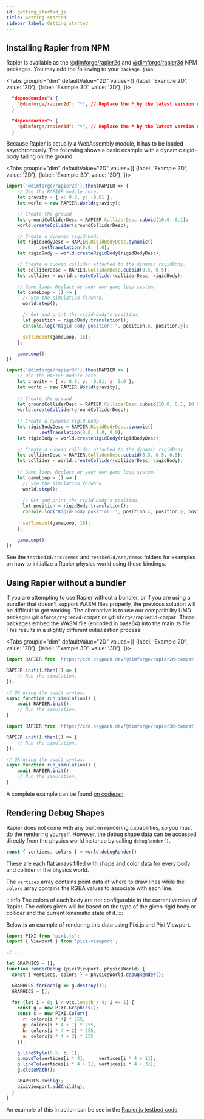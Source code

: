 ```yaml
---
id: getting_started_js
title: Getting started
sidebar_label: Getting started
---
```


## Installing Rapier from NPM
Rapier is available as the [@dimforge/rapier2d](https://www.npmjs.com/package/@dimforge/rapier2d) and
[@dimforge/rapier3d](https://www.npmjs.com/package/@dimforge/rapier3d) NPM packages. You may add the following to
your `package.json`:

<Tabs
  groupId="dim"
  defaultValue="2D"
  values={[
    {label: 'Example 2D', value: '2D'},
    {label: 'Example 3D', value: '3D'},
  ]}>
  <TabItem value="2D">

```json
  "dependencies": {
    "@dimforge/rapier2d": "*", // Replace the * by the latest version number.
  }
```

  </TabItem>
  <TabItem value="3D">

```json
  "dependencies": {
    "@dimforge/rapier3d": "*", // Replace the * by the latest version number.
  }
```

  </TabItem>
</Tabs>

Because Rapier is actually a WebAssembly module, it has to be loaded asynchronously. The following shows a basic
example with a dynamic rigid-body falling on the ground.

<Tabs
  groupId="dim"
  defaultValue="2D"
  values={[
    {label: 'Example 2D', value: '2D'},
    {label: 'Example 3D', value: '3D'},
  ]}>
  <TabItem value="2D">

```js
import('@dimforge/rapier2d').then(RAPIER => {
    // Use the RAPIER module here.
    let gravity = { x: 0.0, y: -9.81 };
    let world = new RAPIER.World(gravity);

    // Create the ground
    let groundColliderDesc = RAPIER.ColliderDesc.cuboid(10.0, 0.1);
    world.createCollider(groundColliderDesc);

    // Create a dynamic rigid-body.
    let rigidBodyDesc = RAPIER.RigidBodyDesc.dynamic()
            .setTranslation(0.0, 1.0);
    let rigidBody = world.createRigidBody(rigidBodyDesc);

    // Create a cuboid collider attached to the dynamic rigidBody.
    let colliderDesc = RAPIER.ColliderDesc.cuboid(0.5, 0.5);
    let collider = world.createCollider(colliderDesc, rigidBody);

    // Game loop. Replace by your own game loop system.
    let gameLoop = () => {
      // Ste the simulation forward.  
      world.step();

      // Get and print the rigid-body's position.
      let position = rigidBody.translation();
      console.log("Rigid-body position: ", position.x, position.y);

      setTimeout(gameLoop, 16);
    };

    gameLoop();
})
```

  </TabItem>
  <TabItem value="3D">

```js
import('@dimforge/rapier3d').then(RAPIER => {
    // Use the RAPIER module here.
    let gravity = { x: 0.0, y: -9.81, z: 0.0 };
    let world = new RAPIER.World(gravity);
  
    // Create the ground
    let groundColliderDesc = RAPIER.ColliderDesc.cuboid(10.0, 0.1, 10.0);
    world.createCollider(groundColliderDesc);
  
    // Create a dynamic rigid-body.
    let rigidBodyDesc = RAPIER.RigidBodyDesc.dynamic()
            .setTranslation(0.0, 1.0, 0.0);
    let rigidBody = world.createRigidBody(rigidBodyDesc);
  
    // Create a cuboid collider attached to the dynamic rigidBody.
    let colliderDesc = RAPIER.ColliderDesc.cuboid(0.5, 0.5, 0.5);
    let collider = world.createCollider(colliderDesc, rigidBody);
  
    // Game loop. Replace by your own game loop system.
    let gameLoop = () => {
      // Ste the simulation forward.  
      world.step();
  
      // Get and print the rigid-body's position.
      let position = rigidBody.translation();
      console.log("Rigid-body position: ", position.x, position.y, position.z);
  
      setTimeout(gameLoop, 16);
    };
  
    gameLoop();
})
```

  </TabItem>
</Tabs>

See the `testbed3d/src/demos` and `testbed2d/src/demos` folders for examples on how to initialize a Rapier physics
world using these bindings.

## Using Rapier without a bundler

If you are attempting to use Rapier without a bundler, or if you are using a bundler that doesn't support WASM
files properly, the previous solution will be difficult to get working. The alternative is to use our compatibility
UMD packages `@dimforge/rapier2d-compat` or `@dimforge/rapier3d-compat`. These packages embed the WASM file (encoded
in base64) into the main `JS` file. This results in a slightly different initialization process:

<Tabs
  groupId="dim"
  defaultValue="2D"
  values={[
    {label: 'Example 2D', value: '2D'},
    {label: 'Example 3D', value: '3D'},
  ]}>
  <TabItem value="2D">

```js
import RAPIER from 'https://cdn.skypack.dev/@dimforge/rapier2d-compat';

RAPIER.init().then(() => {
    // Run the simulation.
});

// OR using the await syntax:
async function run_simulation() {
    await RAPIER.init();
    // Run the simulation.
}
```

  </TabItem>
  <TabItem value="3D">

```js
import RAPIER from 'https://cdn.skypack.dev/@dimforge/rapier3d-compat';

RAPIER.init().then(() => {
    // Run the simulation.
});

// OR using the await syntax:
async function run_simulation() {
    await RAPIER.init();
    // Run the simulation.
}
```

  </TabItem>
</Tabs>

A complete example can be found [on codepen](https://codepen.io/sebcrozet/pen/poRQoKK).

## Rendering Debug Shapes

Rapier does not come with any built-in rendering capabilities, so you must do the rendering yourself. However, the debug shape data
can be accessed directly from the physics world instance by calling `debugRender()`.

```js
const { vertices, colors } = world.debugRender()
```

These are each flat arrays filled with shape and color data for every body and collider in the physics world.

The `vertices` array contains point data of where to draw lines while the `colors` array contains the RGBA values to associate
with each line.

:::info
The colors of each body are not configurable in the current version of Rapier. The colors given will
be based on the type of the given rigid body or collider and the current kinematic state of it.
:::

Below is an example of rendering this data using Pixi.js and Pixi Viewport.

```js
import PIXI from 'pixi.js';
import { Viewport } from 'pixi-viewport';

// ...

let GRAPHICS = [];
function renderDebug (pixiViewport, physicsWorld) {
  const { vertices, colors } = physicsWorld.debugRender();

  GRAPHICS.forEach(g => g.destroy());
  GRAPHICS = [];

  for (let i = 0; i < vtx.length / 4; i += 1) {
    const g = new PIXI.Graphics();
    const c = new PIXI.Color({
      r: colors[i * 4] * 255,
      g: colors[i * 4 + 1] * 255,
      b: colors[i * 4 + 2] * 255,
      a: colors[i * 4 + 3] * 255
    });

    g.lineStyle(0.5, c, 1);
    g.moveTo(vertices[i * 4],     vertices[i * 4 + 1]);
    g.lineTo(vertices[i * 4 + 2], vertices[i * 4 + 3]);
    g.closePath();

    GRAPHICS.push(g);
    pixiViewport.addChild(g);
  }
}
```

An example of this in action can be see in the [Rapier.js testbed code](https://github.com/dimforge/rapier.js/blob/master/testbed2d/src/Graphics.ts).
